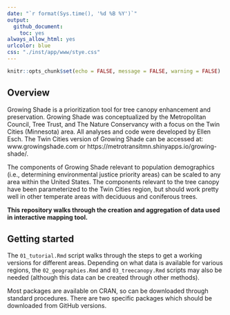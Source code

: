 ```yaml
---
date: "`r format(Sys.time(), '%d %B %Y')`"
output:
  github_document:
    toc: yes
always_allow_html: yes
urlcolor: blue
css: "./inst/app/www/stye.css"
---
```

```r
knitr::opts_chunk$set(echo = FALSE, message = FALSE, warning = FALSE)
```

## Overview

Growing Shade is a prioritization tool for tree canopy enhancement and preservation. Growing Shade was conceptualized by the Metropolitan Council, Tree Trust, and The Nature Conservancy with a focus on the Twin Cities (Minnesota) area. All analyses and code were developed by Ellen Esch. The Twin Cities version of Growing Shade can  be accessed at: www.growingshade.com or https://metrotransitmn.shinyapps.io/growing-shade/. 

The components of Growing Shade relevant to population demographics (i.e., determining environmental justice priority areas) can be scaled to any area within the United States. The components relevant to the tree canopy have been parameterized to the Twin Cities region, but should work pretty well in other temperate areas with deciduous and coniferous trees.

**This repository walks through the creation and aggregation of data used in interactive mapping tool.**

## Getting started

The `01_tutorial.Rmd` script walks through the steps to get a working versions for different areas. Depending on what data is available for various regions, the `02_geographies.Rmd` and `03_treecanopy.Rmd` scripts may also be needed (although this data can be created through other methods).

Most packages are available on CRAN, so can be downloaded through standard procedures. There are two specific packages which should be downloaded from GitHub versions.
